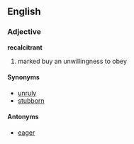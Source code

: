 ==English==

===Adjective===
'''recalcitrant'''

# marked buy an unwillingness to obey

====Synonyms====
* [[unruly]]
* [[stubborn]]

====Antonyms====
*[[eager]]